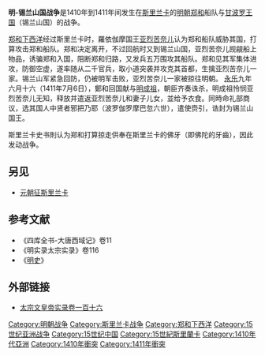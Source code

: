 {{infobox military conflict
| conflict    = 明-锡兰山国战争
| partof      = 
| image       = 
| caption     = 
| date        = 1410年或1411年 
| place       = 锡兰（今[[斯里兰卡|斯里兰卡]]）
| coordinates = 
| map_type    = 
| latitude    = 
| longitude   = 
| map_size    = 
| map_caption = 
| map_label   = 
| territory   = 
| result      = 明朝胜利，甘波罗国国王被俘
| status      = 
| combatant1  = [[明朝|明朝]]
| combatant2  = [[甘波罗王国|甘波罗王国]]
| combatant3  = 
| commander1  = [[郑和|郑和]]
| commander2  = [[维贾雅巴胡六世|维贾雅巴胡六世]]{{俘虜}}
| commander3  = 
| units1      =
| units2      =
| units3      = 
| strength1   = 2000陸上明軍，不少於20000船上明軍
| strength2   = 50000錫蘭山軍
| strength3   = 
| casualties1 = ?
| casualties2 = ?
| casualties3 = 
| notes       = 
}}
'''明-锡兰山国战争'''是1410年到1411年间发生在[[斯里兰卡|斯里兰卡]]的[[明朝|明朝]][[郑和|郑和]]船队与[[甘波罗王国|甘波罗王国]]（锡兰山国）的战争。

[[郑和下西洋|郑和下西洋]]经过斯里兰卡时，羅依伽摩国王[[亚烈苦奈儿|亚烈苦奈儿]]认为郑和船队威胁其国，打算攻击郑和船队。郑和决定离开，不过回航时又到锡兰山国，亚烈苦奈儿觊觎船上物品，诱骗郑和入国，阻断郑和归路，又发兵五万围攻其船队。郑和见其军集体进攻，防御空虚，遂率随从二千官兵，取小道突袭并攻克其首都，生擒亚烈苦奈儿一家。锡兰山军紧急回防，仍被明军击败，亚烈苦奈儿一家被掠往明朝。
[[永乐_(明朝)|永乐]]九年六月十六（1411年7月6日），鄭和回国献与[[明成祖|明成祖]]，朝臣齐奏诛杀，明成祖怜悯亚烈苦奈儿无知，释放并遣返亚烈苦奈儿和妻子儿女，並给予衣食。同時命礼部商议，选其国人中贤者邪把乃耶（波罗伽罗摩巴忽六世），遣使赍引，诰封为锡兰山国王。

斯里兰卡史书則认为郑和打算掠走供奉在斯里兰卡的佛牙（即佛陀的牙齒），因此发动战争。

== 另见 ==
*[[元朝征斯里兰卡|元朝征斯里兰卡]]

== 参考文献 ==
* 《四库全书-大唐西域记》卷11 
* 《明实录太宗实录》卷116
* 《[[明史|明史]]》

== 外部链接 ==
* [https://ctext.org/wiki.pl?if=gb&chapter=262886&remap=gb 太宗文皇帝实录卷一百十六] {{Wayback|url=https://ctext.org/wiki.pl?if=gb&chapter=262886&remap=gb |date=20190608063035 }}

{{郑和下西洋|state=collapsed}}

[[Category:明朝战争|Category:明朝战争]]
[[Category:斯里兰卡战争|Category:斯里兰卡战争]]
[[Category:郑和下西洋|Category:郑和下西洋]]
[[Category:15世纪亚洲战争|Category:15世纪亚洲战争]]
[[Category:15世纪中国|Category:15世纪中国]]
[[Category:15世紀斯里蘭卡|Category:15世紀斯里蘭卡]]
[[Category:1410年代亞洲|Category:1410年代亞洲]]
[[Category:1410年衝突|Category:1410年衝突]]
[[Category:1411年衝突|Category:1411年衝突]]